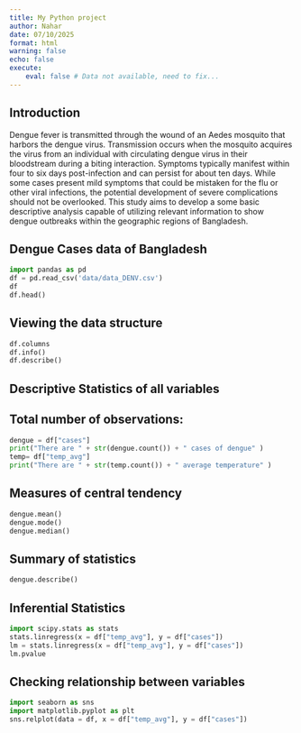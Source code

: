 ```yaml
---
title: My Python project
author: Nahar
date: 07/10/2025
format: html
warning: false
echo: false
execute:
    eval: false # Data not available, need to fix...
---
```




## Introduction
::: {.justify}
Dengue fever is transmitted through the wound of an 
Aedes mosquito that harbors the dengue virus. 
Transmission occurs when the mosquito acquires the 
virus from an individual with circulating dengue 
virus in their bloodstream during a biting interaction. 
Symptoms typically manifest within four to six days 
post-infection and can persist for about ten days. 
While some cases present mild symptoms that could be 
mistaken for the flu or other viral infections, the potential 
development of severe complications should not be overlooked. 
This study aims to develop a some basic descriptive analysis
capable of utilizing relevant information to show dengue 
outbreaks within the geographic regions of Bangladesh.
:::

## Dengue Cases data of Bangladesh
```python
import pandas as pd
df = pd.read_csv('data/data_DENV.csv')
df
df.head()
```
## Viewing the data structure

```python
df.columns
df.info()
df.describe()
```
## Descriptive Statistics of all variables
## Total number of observations:
```python
dengue = df["cases"]
print("There are " + str(dengue.count()) + " cases of dengue" )
temp= df["temp_avg"]
print("There are " + str(temp.count()) + " average temperature" )
```

## Measures of central tendency
```python
dengue.mean()
dengue.mode()
dengue.median()
```

## Summary of statistics

```python
dengue.describe()
```
## Inferential Statistics
```python
import scipy.stats as stats
stats.linregress(x = df["temp_avg"], y = df["cases"])
lm = stats.linregress(x = df["temp_avg"], y = df["cases"])
lm.pvalue
```
## Checking relationship between variables
```python
import seaborn as sns
import matplotlib.pyplot as plt
sns.relplot(data = df, x = df["temp_avg"], y = df["cases"])
```






